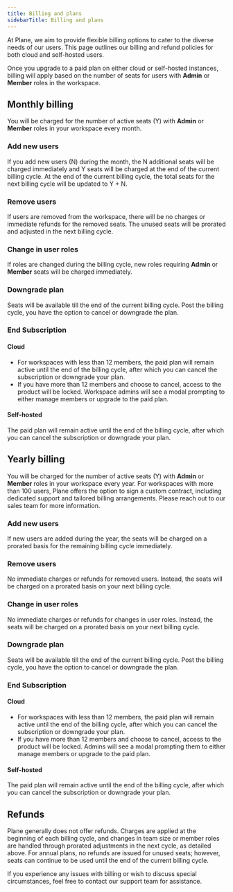 ```yaml
---
title: Billing and plans
sidebarTitle: Billing and plans
---
```


At Plane, we aim to provide flexible billing options to cater to the diverse needs of our users. This page outlines our billing and refund policies for both cloud and self-hosted users.

Once you upgrade to a paid plan on either cloud or self-hosted instances, billing will apply based on the number of seats for users with **Admin** or **Member** roles in the workspace.

## Monthly billing

You will be charged for the number of active seats (Y) with **Admin** or **Member** roles in your workspace every month.

### Add new users

If you add new users (N) during the month, the N additional seats will be charged immediately and Y seats will be charged at the end of the current billing cycle. At the end of the current billing cycle, the total seats for the next billing cycle will be updated to Y + N.

### Remove users

If users are removed from the workspace, there will be no charges or immediate refunds for the removed seats. The unused seats will be prorated and adjusted in the next billing cycle.

### Change in user roles

If roles are changed during the billing cycle, new roles requiring **Admin** or **Member** seats will be charged immediately. 

### Downgrade plan

Seats will be available till the end of the current billing cycle. Post the billing cycle, you have the option to cancel or downgrade the plan.

### End Subscription

#### Cloud
- For workspaces with less than 12 members, the paid plan will remain active until the end of the billing cycle, after which you can cancel the subscription or downgrade your plan.
- If you have more than 12 members and choose to cancel, access to the product will be locked. Workspace admins will see a modal prompting to either manage members or upgrade to the paid plan.

#### Self-hosted

The paid plan will remain active until the end of the billing cycle, after which you can cancel the subscription or downgrade your plan.

## Yearly billing

You will be charged for the number of active seats (Y) with **Admin** or **Member** roles in your workspace every year. For workspaces with more than 100 users, Plane offers the option to sign a custom contract, including dedicated support and tailored billing arrangements. Please reach out to our sales team for more information.

### Add new users

If new users are added during the year, the seats will be charged on a prorated basis for the remaining billing cycle immediately.

### Remove users

No immediate charges or refunds for removed users. Instead, the seats will be charged on a prorated basis on your next billing cycle.

### Change in user roles

No immediate charges or refunds for changes in user roles. Instead, the seats will be charged on a prorated basis on your next billing cycle.

### Downgrade plan

Seats will be available till the end of the current billing cycle. Post the billing cycle, you have the option to cancel or downgrade the plan.

### End Subscription

#### Cloud
- For workspaces with less than 12 members, the paid plan will remain active until the end of the billing cycle, after which you can cancel the subscription or downgrade your plan.
- If you have more than 12 members and choose to cancel, access to the product will be locked. Admins will see a modal prompting them to either manage members or upgrade to the paid plan.

#### Self-hosted
The paid plan will remain active until the end of the billing cycle, after which you can cancel the subscription or downgrade your plan.

## Refunds

Plane generally does not offer refunds. Charges are applied at the beginning of each billing cycle, and changes in team size or member roles are handled through prorated adjustments in the next cycle, as detailed above. For annual plans, no refunds are issued for unused seats; however, seats can continue to be used until the end of the current billing cycle.

If you experience any issues with billing or wish to discuss special circumstances, feel free to contact our support team for assistance.